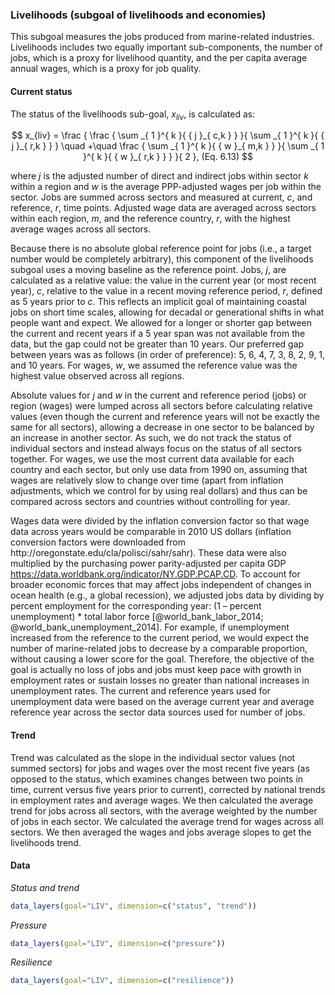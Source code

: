 ### Livelihoods (subgoal of livelihoods and economies)

This subgoal measures the jobs produced from marine-related industries.  Livelihoods includes two equally important sub-components, the number of jobs, which is a proxy for livelihood quantity, and the per capita average annual wages, which is a proxy for job quality.

#### Current status
The status of the livelihoods sub-goal, $x_{liv}$, is calculated as:

$$
x_{liv} = \frac { \frac { \sum _{ 1 }^{ k }{ { j }_{ c,k } }  }{ \sum _{ 1 }^{ k }{ { j }_{ r,k } }  } \quad +\quad \frac { \sum _{ 1 }^{ k }{ { w }_{ m,k } }  }{ \sum _{ 1 }^{ k }{ { w }_{ r,k } }  }  }{ 2 }, (Eq. 6.13)
$$

where $j$ is the adjusted number of direct and indirect jobs within sector $k$ within a region and $w$ is the average PPP-adjusted wages per job within the sector. Jobs are summed across sectors and measured at current, $c$, and reference, $r$, time points. Adjusted wage data are averaged across sectors within each region, $m$, and the reference country, $r$, with the highest average wages across all sectors.

Because there is no absolute global reference point for jobs (i.e., a target number would be completely arbitrary), this component of the livelihoods subgoal uses a moving baseline as the reference point. Jobs, $j$, are calculated as a relative value: the value in the current year (or most recent year), $c$, relative to the value in a recent moving reference period, $r$, defined as 5 years prior to $c$. This reflects an implicit goal of maintaining coastal jobs on short time scales, allowing for decadal or generational shifts in what people want and expect. We allowed for a longer or shorter gap between the current and recent years if a 5 year span was not available from the data, but the gap could not be greater than 10 years. Our preferred gap between years was as follows (in order of preference): 5, 6, 4, 7, 3, 8, 2, 9, 1, and 10 years.  For wages, $w$, we assumed the reference value was the highest value observed across all regions. 


Absolute values for $j$ and $w$ in the current and reference period (jobs) or region (wages) were lumped across all sectors before calculating relative values (even though the current and reference years will not be exactly the same for all sectors), allowing a decrease in one sector to be balanced by an increase in another sector. As such, we do not track the status of individual sectors and instead always focus on the status of all sectors together. For wages, we use the most current data available for each country and each sector, but only use data from 1990 on, assuming that wages are relatively slow to change over time (apart from inflation adjustments, which we control for by using real dollars) and thus can be compared across sectors and countries without controlling for year.

Wages data were divided by the inflation conversion factor so that wage data across years would be comparable in 2010 US dollars (inflation conversion factors were downloaded from http://oregonstate.edu/cla/polisci/sahr/sahr). These data were also multiplied by the purchasing power parity-adjusted per capita GDP [https://data.worldbank.org/indicator/NY.GDP.PCAP.CD](https://data.worldbank.org/indicator/NY.GDP.PCAP.CD).  To account for broader economic forces that may affect jobs independent of changes in ocean health (e.g., a global recession), we  adjusted jobs data by dividing by percent employment for the corresponding year: (1 – percent unemployment) * total labor force [@world_bank_labor_2014; @world_bank_unemployment_2014]. For example, if unemployment increased from the reference to the current period, we would expect the number of marine-related jobs to decrease by a comparable proportion, without causing a lower score for the goal. Therefore, the objective of the goal is actually no loss of jobs and jobs must keep pace with growth in employment rates or sustain losses no greater than national increases in unemployment rates. The current and reference years used for unemployment data were based on the average current year and average reference year across the sector data sources used for number of jobs.

#### Trend
Trend was calculated as the slope in the individual sector values (not summed sectors) for jobs and wages over the most recent five years (as opposed to the status, which examines changes between two points in time, current versus five years prior to current), corrected by national trends in employment rates and average wages. We then calculated the average trend for jobs across all sectors, with the average weighted by the number of jobs in each sector. We calculated the average trend for wages across all sectors. We then averaged the wages and jobs average slopes to get the livelihoods trend.

#### Data
_Status and trend_

```r
data_layers(goal="LIV", dimension=c("status", "trend"))
```

_Pressure_

```r
data_layers(goal="LIV", dimension=c("pressure"))
```

_Resilience_

```r
data_layers(goal="LIV", dimension=c("resilience"))

```
